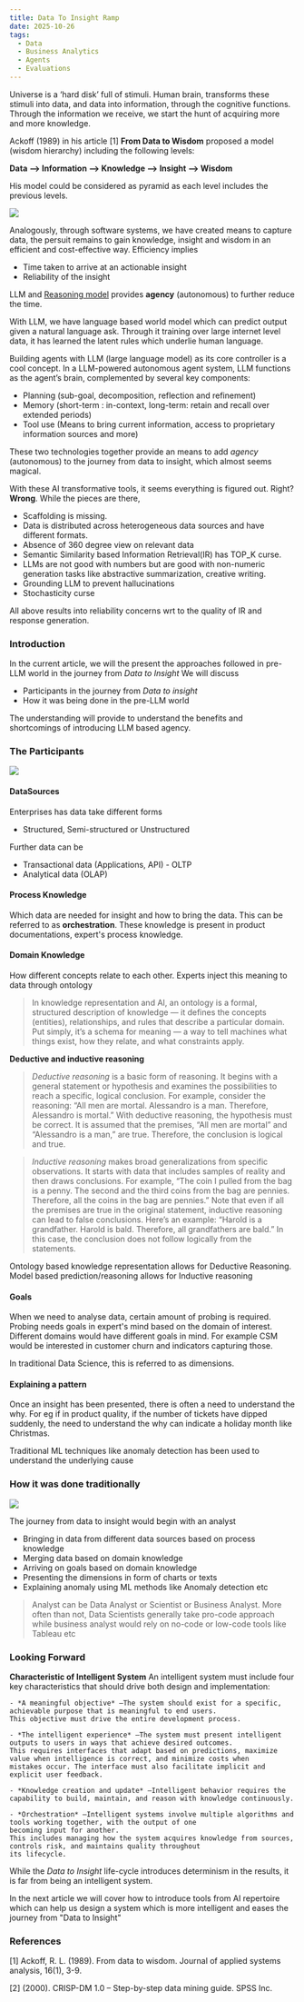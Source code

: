 ```yaml
---
title: Data To Insight Ramp
date: 2025-10-26
tags:
  - Data
  - Business Analytics
  - Agents
  - Evaluations
---
```


Universe is a ‘hard disk’ full of stimuli. Human brain, transforms these stimuli into data, and data into information, through the cognitive functions. Through
the information we receive, we start the hunt of acquiring more and more knowledge.

Ackoff (1989) in his article [1] **From Data to Wisdom**  proposed a model (wisdom hierarchy) including the following levels:

**Data --> Information --> Knowledge --> Insight --> Wisdom**

His model could be considered as pyramid as each level includes the previous levels.

![](./assets/journey.png)


Analogously, through software systems, we have created means to capture data, the persuit remains to gain knowledge, insight and wisdom
in an efficient and cost-effective way. Efficiency implies
- Time taken to arrive at an actionable insight
- Reliability of the insight

LLM and [Reasoning model](https://ai.mukeshkr.me/reasoners/) provides **agency** (autonomous) to further reduce the time.

With LLM, we have language based world model which can predict output given a natural language ask. Through it training over large internet level data,
it has learned the latent rules which underlie human language.

Building agents with LLM (large language model) as its core controller is a cool concept. In a LLM-powered autonomous agent system,
LLM functions as the agent’s brain, complemented by several key components:
- Planning (sub-goal, decomposition, reflection and refinement)
- Memory (short-term : in-context, long-term: retain and recall over extended periods)
- Tool use (Means to bring current information, access to proprietary information sources and more)

These two technologies together provide an means to add *agency* (autonomous) to the journey from data to insight, which almost seems magical.

With these AI transformative tools, it seems everything is figured out. Right? **Wrong**. While the pieces are there,
- Scaffolding is missing.
- Data is distributed across heterogeneous data sources and have different formats.
- Absence of 360 degree view on relevant data
- Semantic Similarity based Information Retrieval(IR) has TOP_K curse.
- LLMs are not good with numbers but are good with non-numeric generation tasks like abstractive summarization, creative writing.
- Grounding LLM to prevent hallucinations
- Stochasticity curse

All above results into reliability concerns wrt to the quality of IR and response generation.

### Introduction
In the current article, we will the present the approaches followed in pre-LLM world in the journey from *Data to Insight*
We will discuss
- Participants in the journey from *Data to insight*
- How it was being done in the pre-LLM world

The understanding will provide to understand the benefits and shortcomings of introducing LLM based agency.


### The Participants

![](./assets/participants.png)

#### DataSources
Enterprises has data take different forms
- Structured, Semi-structured or Unstructured

Further data can be
- Transactional data (Applications, API) - OLTP
- Analytical data (OLAP)

#### Process Knowledge
Which data are needed for insight and how to bring the data. This can be referred to as **orchestration**.
These knowledge is present in product documentations, expert's process knowledge.

#### Domain Knowledge
How different concepts relate to each other. Experts inject this meaning to data through ontology

> In knowledge representation and AI, an ontology is a formal, structured description of knowledge — it defines the concepts (entities), relationships, and rules that describe a particular domain.
Put simply, it’s a schema for meaning — a way to tell machines what things exist, how they relate, and what constraints apply.


**Deductive and inductive reasoning**
> *Deductive reasoning* is a basic form of reasoning. It begins with a general statement or hypothesis and examines
the possibilities to reach a specific, logical conclusion. For example, consider the reasoning: “All men are mortal.
Alessandro is a man. Therefore, Alessandro is mortal.” With deductive reasoning, the hypothesis must be correct.
It is assumed that the premises, “All men are mortal” and “Alessandro is a man,” are true. Therefore, the conclusion
is logical and true.

> *Inductive reasoning* makes broad generalizations from specific observations. It starts with data that includes
samples of reality and then draws conclusions. For example, “The coin I pulled from the bag is a penny.
The second and the third coins from the bag are pennies. Therefore, all the coins in the bag are pennies.”
Note that even if all the premises are true in the original statement, inductive reasoning can lead to false conclusions.
Here’s an example: “Harold is a grandfather. Harold is bald. Therefore, all grandfathers are bald.”
In this case, the conclusion does not follow logically from the statements.

Ontology based knowledge representation allows for Deductive Reasoning. Model based prediction/reasoning allows for Inductive reasoning

#### Goals
When we need to analyse data, certain amount of probing is required. Probing needs goals in expert's mind based on the domain of interest. Different domains
would have different goals in mind. For example CSM would be interested in customer churn and indicators capturing those.

In traditional Data Science, this is referred to as dimensions.

#### Explaining a pattern
Once an insight has been presented, there is often a need to understand the why. For eg if in product quality, if the number of
tickets have dipped suddenly, the need to understand the why can indicate a holiday month like Christmas.

Traditional ML techniques like anomaly detection has been used to understand the underlying cause


### How it was done traditionally

![](./assets/traditionally.png)



The journey from data to insight would begin with an analyst
- Bringing in data from different data sources based on process knowledge
- Merging data based on domain knowledge
- Arriving on goals based on domain knowledge
- Presenting the dimensions in form of charts or texts
- Explaining anomaly using ML methods like Anomaly detection etc

> Analyst can be Data Analyst or Scientist or Business Analyst.
> More often than not, Data Scientists generally take pro-code approach while business analyst would rely
> on no-code or low-code tools like Tableau etc



### Looking Forward



**Characteristic of Intelligent System**
An intelligent system must include four key characteristics that should drive both design and implementation:

    - *A meaningful objective* —The system should exist for a specific, achievable purpose that is meaningful to end users.
    This objective must drive the entire development process.

    - *The intelligent experience* —The system must present intelligent outputs to users in ways that achieve desired outcomes.
    This requires interfaces that adapt based on predictions, maximize value when intelligence is correct, and minimize costs when
    mistakes occur. The interface must also facilitate implicit and explicit user feedback.

    - *Knowledge creation and update* —Intelligent behavior requires the capability to build, maintain, and reason with knowledge continuously.

    - *Orchestration* —Intelligent systems involve multiple algorithms and tools working together, with the output of one
    becoming input for another.
    This includes managing how the system acquires knowledge from sources, controls risk, and maintains quality throughout
    its lifecycle.

While the *Data to Insight* life-cycle introduces determinism in the results, it is far from being an intelligent system.


In the next article we will cover how to introduce tools from AI repertoire which can help us design a system which is more intelligent
and eases the journey from "Data to Insight"

### References
[1] Ackoff, R. L. (1989). From data to wisdom. Journal of applied systems analysis, 16(1), 3-9.

[2] (2000). CRISP-DM 1.0 – Step-by-step data mining guide. SPSS Inc.